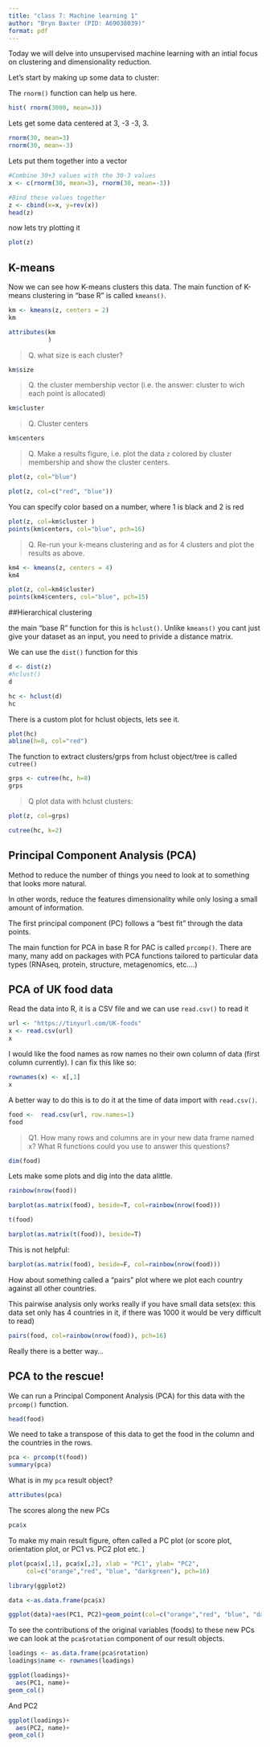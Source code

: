 ```yaml
---
title: "class 7: Machine learning 1"
author: "Bryn Baxter (PID: A69038039)"
format: pdf
---
```


Today we will delve into unsupervised machine learning with an intial focus on clustering and dimensionality reduction.

Let's start by making up some data to cluster: 

The `rnorm()` function can help us here. 

```r
hist( rnorm(3000, mean=3))
```

Lets get some data centered at 3, -3  -3, 3. 

```r
rnorm(30, mean=3)
rnorm(30, mean=-3)
```

Lets put them together into a vector

```r
#Combine 30+3 values with the 30-3 values
x <- c(rnorm(30, mean=3), rnorm(30, mean=-3))

#Bind these values together 
z <- cbind(x=x, y=rev(x))
head(z)
```
now lets try plotting it
```r
plot(z)
```
## K-means

Now we can see how K-means clusters this data. The main function of K-means clustering in "base R" is called `kmeans()`. 

```r
km <- kmeans(z, centers = 2)
km
```

```r
attributes(km
           )
```

>Q. what size is each cluster?

```r
km$size
```

>Q. the cluster membership vector (i.e. the answer: cluster to wich each point is allocated)

```r
km$cluster
```

>Q. Cluster centers 

```r
km$centers
```

>Q. Make a results figure, i.e. plot the data `z` colored by cluster membership and show the cluster centers. 

```r
plot(z, col="blue")
```

```r
plot(z, col=c("red", "blue"))
```

You can specify color based on a number, where 1 is black and 2 is red

```r
plot(z, col=km$cluster )
points(km$centers, col="blue", pch=16)
```


>Q. Re-run your k-means clustering and as for 4 clusters and plot the results as above. 

```r
km4 <- kmeans(z, centers = 4)
km4
```

```r
plot(z, col=km4$cluster)
points(km4$centers, col="blue", pch=15)
```

##Hierarchical clustering

the main "base R" function for this is `hclust()`. Unlike `kmeans()` you cant just give your dataset as an input, you need to privide a distance matrix. 

We can use the `dist()` function for this

```r
d <- dist(z)
#hclust()
d
```


```r
hc <- hclust(d)
hc
```
There is a custom plot for hclust objects, lets see it. 

```r
plot(hc)
abline(h=8, col="red")
```

The function to extract clusters/grps from hclust object/tree is called `cutree()`

```r
grps <- cutree(hc, h=8)
grps
```

>Q plot data with hclust clusters:

```r
plot(z, col=grps)
```

```r
cutree(hc, k=2)
```


## Principal Component Analysis (PCA)

Method to reduce the number of things you need to look at to something that looks more natural. 

In other words, reduce the features dimensionality while only losing a small amount of information. 

The first principal component (PC) follows a "best fit" through the data points.

The main function for PCA in base R for PAC is called `prcomp()`. There are many, many add on packages with PCA functions tailored to particular data types (RNAseq, protein, structure, metagenomics, etc....)

## PCA of UK food data 

Read the data into R, it is a CSV file and we can use `read.csv()` to read it 

```r
url <- "https://tinyurl.com/UK-foods"
x <- read.csv(url)
x
```

I would like the food names as row names no their own column of data (first column currently). I can fix this like so:


```r
rownames(x) <- x[,1]
x
```

A better way to do this is to do it at the time of data import with `read.csv()`. 


```r
food <-  read.csv(url, row.names=1)
food
```

>Q1. How many rows and columns are in your new data frame named x? What R functions could you use to answer this questions?

```r
dim(food)
```

Lets make some plots and dig into the data alittle. 
```r
rainbow(nrow(food))
```

```r
barplot(as.matrix(food), beside=T, col=rainbow(nrow(food)))
```
```r
t(food)
```

```r
barplot(as.matrix(t(food)), beside=T)
```
This is not helpful: 
```r
barplot(as.matrix(food), beside=F, col=rainbow(nrow(food)))

```
How about something called a "pairs" plot where we plot each country against all other countries. 

This pairwise analysis only works really if you have small data sets(ex: this data set only has 4 countries in it, if there was 1000 it would be very difficult to read)
```r
pairs(food, col=rainbow(nrow(food)), pch=16)
```

Really there is a better way...

## PCA to the rescue! 

We can run a Principal Component Analysis (PCA) for this data with the `prcomp()` function. 

```r
head(food)
```

We need to take a transpose of this data to get the food in the column and the countries in the rows. 

```r
pca <- prcomp(t(food))
summary(pca)
```

What is in my `pca` result object?

```r
attributes(pca)
```
The scores along the new PCs 
```r
pca$x
```
To make my main result figure, often called a PC plot (or score plot, orientation plot, or PC1 vs. PC2 plot etc. )

```r
plot(pca$x[,1], pca$x[,2], xlab = "PC1", ylab= "PC2",
     col=c("orange","red", "blue", "darkgreen"), pch=16)
```

```r
library(ggplot2)

data <-as.data.frame(pca$x)

ggplot(data)+aes(PC1, PC2)+geom_point(col=c("orange","red", "blue", "darkgreen"), pch=16)
```

To see the contributions of the original variables (foods) to these new PCs we can look at the `pca$rotation` component of our result objects. 

```r
loadings <- as.data.frame(pca$rotation)
loadings$name <- rownames(loadings)

ggplot(loadings)+
  aes(PC1, name)+
geom_col()
```
And PC2

```r
ggplot(loadings)+
  aes(PC2, name)+
geom_col()
```

